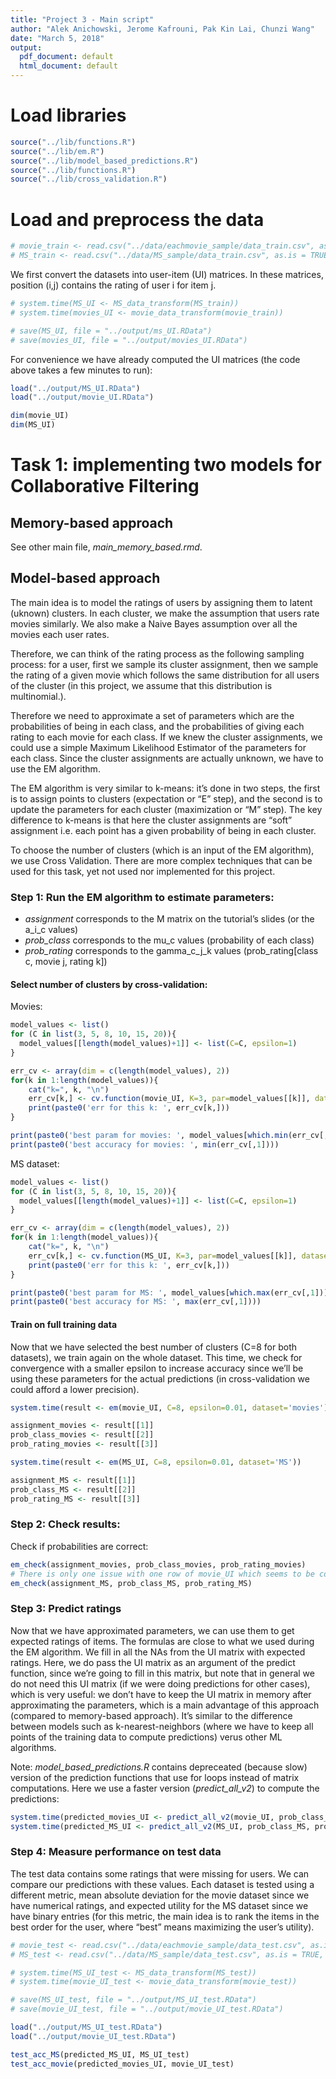 ```yaml
---
title: "Project 3 - Main script"
author: "Alek Anichowski, Jerome Kafrouni, Pak Kin Lai, Chunzi Wang"
date: "March 5, 2018"
output:
  pdf_document: default
  html_document: default
---
```


# Load libraries

```r
source("../lib/functions.R")
source("../lib/em.R")
source("../lib/model_based_predictions.R")
source("../lib/functions.R")
source("../lib/cross_validation.R")
```

# Load and preprocess the data

```r
# movie_train <- read.csv("../data/eachmovie_sample/data_train.csv", as.is = TRUE, header = TRUE)
# MS_train <- read.csv("../data/MS_sample/data_train.csv", as.is = TRUE, header = TRUE)
```

We first convert the datasets into user-item (UI) matrices. In these matrices, position (i,j) contains the rating of user i for item j.

```r
# system.time(MS_UI <- MS_data_transform(MS_train))
# system.time(movies_UI <- movie_data_transform(movie_train))

# save(MS_UI, file = "../output/ms_UI.RData")
# save(movies_UI, file = "../output/movies_UI.RData")
```

For convenience we have already computed the UI matrices (the code above takes a few minutes to run):

```r
load("../output/MS_UI.RData")
load("../output/movie_UI.RData")
```


```r
dim(movie_UI)
dim(MS_UI)
```

# Task 1: implementing two models for Collaborative Filtering

## Memory-based approach

See other main file, *main_memory_based.rmd*.

## Model-based approach

The main idea is to model the ratings of users by assigning them to latent (uknown) clusters. In each cluster, we make the assumption that users rate movies similarly. We also make a Naive Bayes assumption over all the movies each user rates.

Therefore, we can think of the rating process as the following sampling process: for a user, first we sample its cluster assignment, then we sample the rating of a given movie which follows the same distribution for all users of the cluster (in this project, we assume that this distribution is multinomial.).

Therefore we need to approximate a set of parameters which are the probabilities of being in each class, and the probabilities of giving each rating to each movie for each class. If we knew the cluster assignments, we could use a simple Maximum Likelihood Estimator of the parameters for each class. Since the cluster assignments are actually unknown, we have to use the EM algorithm.

The EM algorithm is very similar to k-means: it's done in two steps, the first is to assign points to clusters (expectation or "E" step), and the second is to update the parameters for each cluster (maximization or "M" step). The key difference to k-means is that here the cluster assignments are "soft" assignment i.e. each point has a given probability of being in each cluster.

To choose the number of clusters (which is an input of the EM algorithm), we use Cross Validation. There are more complex techniques that can be used for this task, yet not used nor implemented for this project.

### Step 1: Run the EM algorithm to estimate parameters:

- *assignment* corresponds to the M matrix on the tutorial's slides (or the a_i_c values)
- *prob_class* corresponds to the mu_c values (probability of each class)
- *prob_rating* corresponds to the gamma_c_j_k values (prob_rating[class c, movie j, rating k])

#### Select number of clusters by cross-validation:

Movies:

```r
model_values <- list()
for (C in list(3, 5, 8, 10, 15, 20)){
  model_values[[length(model_values)+1]] <- list(C=C, epsilon=1)
}

err_cv <- array(dim = c(length(model_values), 2))
for(k in 1:length(model_values)){
    cat("k=", k, "\n")
    err_cv[k,] <- cv.function(movie_UI, K=3, par=model_values[[k]], dataset='movies')
    print(paste0('err for this k: ', err_cv[k,]))
}

print(paste0('best param for movies: ', model_values[which.min(err_cv[,1])]))
print(paste0('best accuracy for movies: ', min(err_cv[,1])))
```

MS dataset:

```r
model_values <- list()
for (C in list(3, 5, 8, 10, 15, 20)){
  model_values[[length(model_values)+1]] <- list(C=C, epsilon=1)
}

err_cv <- array(dim = c(length(model_values), 2))
for(k in 1:length(model_values)){
    cat("k=", k, "\n")
    err_cv[k,] <- cv.function(MS_UI, K=3, par=model_values[[k]], dataset='MS')
    print(paste0('err for this k: ', err_cv[k,]))
}

print(paste0('best param for MS: ', model_values[which.max(err_cv[,1])]))
print(paste0('best accuracy for MS: ', max(err_cv[,1])))
```

#### Train on full training data

Now that we have selected the best number of clusters (C=8 for both datasets), we train again on the whole dataset. This time, we check for convergence with a smaller epsilon to increase accuracy since we'll be using these parameters for the actual predictions (in cross-validation we could afford a lower precision).

```r
system.time(result <- em(movie_UI, C=8, epsilon=0.01, dataset='movies'))

assignment_movies <- result[[1]]
prob_class_movies <- result[[2]]
prob_rating_movies <- result[[3]]

system.time(result <- em(MS_UI, C=8, epsilon=0.01, dataset='MS'))

assignment_MS <- result[[1]]
prob_class_MS <- result[[2]]
prob_rating_MS <- result[[3]]
```

### Step 2: Check results:

Check if probabilities are correct:

```r
em_check(assignment_movies, prob_class_movies, prob_rating_movies)
# There is only one issue with one row of movie_UI which seems to be coming from the dataset.
em_check(assignment_MS, prob_class_MS, prob_rating_MS)
```

### Step 3: Predict ratings

Now that we have approximated parameters, we can use them to get expected ratings of items. The formulas are close to what we used during the EM algorithm. We fill in all the NAs from the UI matrix with expected ratings. Here, we do pass the UI matrix as an argument of the predict function, since we're going to fill in this matrix, but note that in general we do not need this UI matrix (if we were doing predictions for other cases), which is very useful: we don't have to keep the UI matrix in memory after approximating the parameters, which is a main advantage of this approach (compared to memory-based approach). It's similar to the difference between models such as k-nearest-neighbors (where we have to keep all points of the training data to compute predictions) verus other ML algorithms.

Note: *model_based_predictions.R* contains depreceated (because slow) version of the prediction functions that use for loops instead of matrix computations. Here we use a faster version (*predict_all_v2*) to compute the predictions:

```r
system.time(predicted_movies_UI <- predict_all_v2(movie_UI, prob_class_movies, prob_rating_movies, assignment_movies))
system.time(predicted_MS_UI <- predict_all_v2(MS_UI, prob_class_MS, prob_rating_MS, assignment_MS, dataset='MS'))
```

### Step 4: Measure performance on test data

The test data contains some ratings that were missing for users. We can compare our predictions with these values. Each dataset is tested using a different metric, mean absolute deviation for the movie dataset since we have numerical ratings, and expected utility for the MS dataset since we have binary entries (for this metric, the main idea is to rank the items in the best order for the user, where "best" means maximizing the user's utility).

```r
# movie_test <- read.csv("../data/eachmovie_sample/data_test.csv", as.is = TRUE, header = TRUE)
# MS_test <- read.csv("../data/MS_sample/data_test.csv", as.is = TRUE, header = TRUE)
```

```r
# system.time(MS_UI_test <- MS_data_transform(MS_test))
# system.time(movie_UI_test <- movie_data_transform(movie_test))

# save(MS_UI_test, file = "../output/MS_UI_test.RData")
# save(movie_UI_test, file = "../output/movie_UI_test.RData")
```

```r
load("../output/MS_UI_test.RData")
load("../output/movie_UI_test.RData")
```

```r
test_acc_MS(predicted_MS_UI, MS_UI_test)
test_acc_movie(predicted_movies_UI, movie_UI_test)
```
